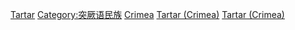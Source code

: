 {{Commons category|Crimean Tatars}}
{{Catmain}}

[[Category:克里米亞|Tartar]]
[[Category:突厥语民族|Category:突厥语民族]]
[[Category:韃靼人|Crimea]]
[[Category:各族群俄罗斯人|Tartar (Crimea)]]
[[Category:烏克蘭民族|Tartar (Crimea)]]